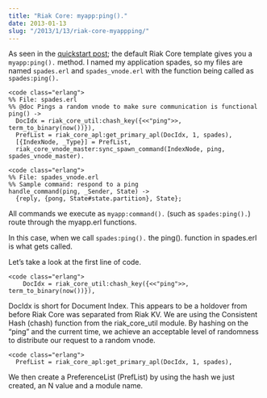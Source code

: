 ```yaml
---
title: "Riak Core: myapp:ping()."
date: 2013-01-13
slug: "/2013/1/13/riak-core-myappping/"
---
```



As seen in the [quickstart post](http://www.christopherbiscardi.com/2013/01/13/riak-core-quickstart/); the default Riak Core template gives you a `myapp:ping().` method.
 I named my application spades, so my files are named `spades.erl` and `spades_vnode.erl` with the function being called as `spades:ping().`

```
<code class="erlang">
%% File: spades.erl
%% @doc Pings a random vnode to make sure communication is functional
ping() ->
  DocIdx = riak_core_util:chash_key({<<"ping">>, term_to_binary(now())}),
  PrefList = riak_core_apl:get_primary_apl(DocIdx, 1, spades),
  [{IndexNode, _Type}] = PrefList,
  riak_core_vnode_master:sync_spawn_command(IndexNode, ping, spades_vnode_master).
```

```
<code class="erlang">
%% File: spades_vnode.erl
%% Sample command: respond to a ping
handle_command(ping, _Sender, State) ->
  {reply, {pong, State#state.partition}, State};
```

All commands we execute as `myapp:command().` (such as `spades:ping().`) route through the myapp.erl functions.

In this case, when we call `spades:ping().` the ping(). function in spades.erl is what gets called.

Let’s take a look at the first line of code.

```
<code class="erlang">
    DocIdx = riak_core_util:chash_key({<<"ping">>, term_to_binary(now())}),
```

DocIdx is short for Document Index. This appears to be a holdover from before Riak Core was separated from Riak KV.
 We are using the Consistent Hash (chash) function from the riak_core_util module.
 By hashing on the “ping” and the current time, we achieve an acceptable level of randomness to distribute our request to a random vnode.

```
<code class="erlang">
  PrefList = riak_core_apl:get_primary_apl(DocIdx, 1, spades),
```

We then create a PreferenceList (PrefList) by using the hash we just created, an N value and a module name.
